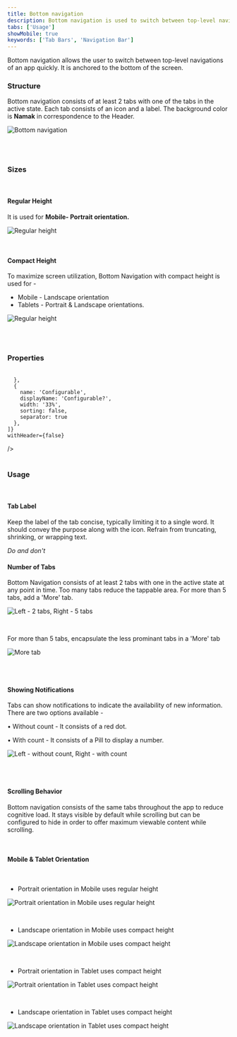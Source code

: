 ```yaml
---
title: Bottom navigation
description: Bottom navigation is used to switch between top-level navigations quickly. 
tabs: ['Usage']
showMobile: true
keywords: ['Tab Bars', 'Navigation Bar']
---
```


Bottom navigation allows the user to switch between top-level navigations of an app quickly. It is anchored to the bottom of the screen. 

### Structure

Bottom navigation consists of at least 2 tabs with one of the tabs in the active state. Each tab consists of an icon and a label. The background color is **Namak** in correspondence to the Header.

![Bottom navigation](./images/bottomnav-1.png)

<br/>
<br/>

### Sizes

<br/>

#### Regular Height

It is used for **Mobile- Portrait orientation.**

![Regular height](./images/bottomnav-1.png)

<br/>

#### Compact Height

To maximize screen utilization, Bottom Navigation with compact height is used for -

-   Mobile - Landscape orientation
-   Tablets - Portrait & Landscape orientations.

![Regular height](./images/bottomnav-8.png)

<br/>
<br/>

### Properties

<br/>

<Card shadow='none'>
  <Table
    showMenu={false}
    separator={true}
    data={[
      {
        Property: 'Width',
        Value: 'Full width',
        Configurable: '❌',
      },
      {
        Property: 'Height',
        Value: 'One of the two fixed heights - Regular and Compact',
        Configurable: '❌',
      },
      {
        Property: 'Background color',
        Value: 'Namak',
        Configurable: '❌',
      },
      {
        Property: 'Notification',
        Value: 'Without count and With count',
        Configurable: '-',
      },
      {
        Property: 'Number of tabs',
        Value: '2-5',
        Configurable: '✅',
      },
      {
        Property: 'Divider',
        Value: 'Header divider',
        Configurable: '❌',
      },
    ]}
    schema={[
      {
        name: 'Property',
        displayName: 'Property',
        width: '34%',
        sorting: false,
        separator: true,
        cellType: 'DEFAULT'
      },
      {
        name: 'Value',
        displayName: 'Value',
        width: '33%',
        sorting: false,
        separator: true
        
      },
      {
        name: 'Configurable',
        displayName: 'Configurable?',
        width: '33%',
        sorting: false,
        separator: true
      },
    ]}
    withHeader={false}
  />
</Card>
<br/>
<br/>


### Usage

<br/>

#### Tab Label

Keep the label of the tab concise, typically limiting it to a single word. It should convey the purpose along with the icon. 
Refrain from truncating, shrinking, or wrapping text. 

*Do and don't*
<br/>

#### Number of Tabs

Bottom Navigation consists of at least 2 tabs with one in the active state at any point in time. Too many tabs reduce the tappable area. For more than 5 tabs, add a 'More' tab.

![Left - 2 tabs, Right - 5 tabs](./images/bottomnav-3.png)

<br/>

For more than 5 tabs, encapsulate the less prominant tabs in a 'More' tab


![More tab](./images/bottomnav-4.png)

<br/>
<br/>

#### Showing Notifications

Tabs can show notifications to indicate the availability of new information. There are two options available -

• Without count - It consists of a red dot.

• With count - It consists of a Pill to display a number.

![Left - without count, Right - with count](./images/bottomnav-5.png)

<br/>
<br/>

#### Scrolling Behavior

Bottom navigation consists of the same tabs throughout the app to reduce cognitive load. It stays visible by default while scrolling but can be configured to hide in order to offer maximum viewable content while scrolling.

<br/>

#### Mobile & Tablet Orientation

<br/>

-   Portrait orientation in Mobile uses regular height

![Portrait orientation in Mobile uses regular height](./images/bottomnav-6.png)

<br/>

-   Landscape orientation in Mobile uses compact height

![Landscape orientation in Mobile uses compact height](./images/bottomnav-7.png)

<br/>

-   Portrait orientation in Tablet uses compact height

![Portrait orientation in Tablet uses compact height](./images/bottomnav-8.png)

<br/>

-   Landscape orientation in Tablet uses compact height

![Landscape orientation in Tablet uses compact height](./images/bottomnav-9.png)

<br/>
<br/>